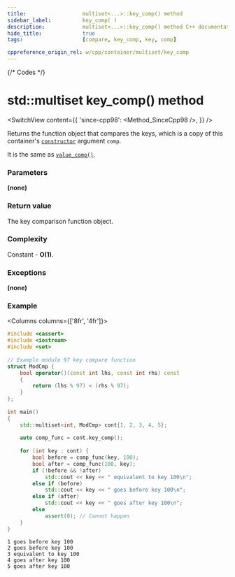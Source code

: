 ```yaml
---
title:					multiset<...>::key_comp() method
sidebar_label:			key_comp( )
description:			multiset<...>::key_comp() method C++ documentation
hide_title:				true
tags:					[compare, key_comp, key, comp]

cppreference_origin_rel: w/cpp/container/multiset/key_comp
---
```



{/* Codes */}


# std::multiset key_comp() method

<SwitchView content={{
		'since-cpp98': <Method_SinceCpp98 />,
	}} />

Returns the function object that compares the keys, which is a copy of this container's [`constructor`](/docs/std/containers/sets/multiset/constructors) argument `comp`. 

It is the same as [`value_comp()`](/docs/std/containers/sets/multiset/value_comp).

### Parameters

**(none)**

### Return value

The key comparison function object.

### Complexity

Constant - **O(1)**.

### Exceptions

**(none)**

### Example

<Columns columns={['8fr', '4fr']}>
<div>

```cpp title='Main.cpp' showLineNumbers
#include <cassert>
#include <iostream>
#include <set>
 
// Example module 97 key compare function
struct ModCmp {
    bool operator()(const int lhs, const int rhs) const
    {
        return (lhs % 97) < (rhs % 97);
    }
};
 
int main()
{
    std::multiset<int, ModCmp> cont{1, 2, 3, 4, 5};
 
    auto comp_func = cont.key_comp();
 
    for (int key : cont) {
        bool before = comp_func(key, 100);
        bool after = comp_func(100, key);
        if (!before && !after)
            std::cout << key << " equivalent to key 100\n";
        else if (before)
            std::cout << key << " goes before key 100\n";
        else if (after)
            std::cout << key << " goes after key 100\n";
        else
            assert(0); // Cannot happen
    }
}
```

</div>
<div>

```plaintext title="Output"
1 goes before key 100
2 goes before key 100
3 equivalent to key 100
4 goes after key 100
5 goes after key 100
```

</div>
</Columns>
